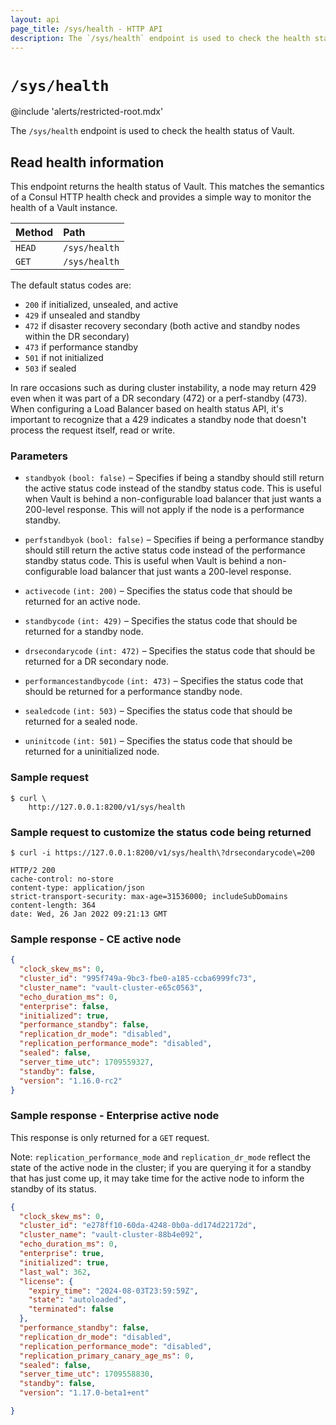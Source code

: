 ```yaml
---
layout: api
page_title: /sys/health - HTTP API
description: The `/sys/health` endpoint is used to check the health status of Vault.
---
```


# `/sys/health`

@include 'alerts/restricted-root.mdx'

The `/sys/health` endpoint is used to check the health status of Vault.

## Read health information

This endpoint returns the health status of Vault. This matches the semantics of
a Consul HTTP health check and provides a simple way to monitor the health of a
Vault instance.

| Method | Path          |
| :----- | :------------ |
| `HEAD` | `/sys/health` |
| `GET`  | `/sys/health` |

The default status codes are:

- `200` if initialized, unsealed, and active
- `429` if unsealed and standby
- `472` if disaster recovery secondary (both active and standby nodes within the DR secondary)
- `473` if performance standby
- `501` if not initialized
- `503` if sealed

<Note>
In rare occasions such as during cluster instability, a node may return 429 even when it was part of a DR secondary (472) or a perf-standby (473). When configuring a Load Balancer based on health status API, it's important to recognize that a 429 indicates a standby node that doesn't process the request itself, read or write.
</Note>

### Parameters

- `standbyok` `(bool: false)` – Specifies if being a standby should still return
  the active status code instead of the standby status code. This is useful when
  Vault is behind a non-configurable load balancer that just wants a 200-level
  response. This will not apply if the node is a performance standby.

- `perfstandbyok` `(bool: false)` – Specifies if being a performance standby should
  still return the active status code instead of the performance standby status code.
  This is useful when Vault is behind a non-configurable load balancer that just wants
  a 200-level response.

- `activecode` `(int: 200)` – Specifies the status code that should be returned
  for an active node.

- `standbycode` `(int: 429)` – Specifies the status code that should be returned
  for a standby node.

- `drsecondarycode` `(int: 472)` – Specifies the status code that should be
  returned for a DR secondary node.

- `performancestandbycode` `(int: 473)` – Specifies the status code that should be
  returned for a performance standby node.

- `sealedcode` `(int: 503)` – Specifies the status code that should be returned
  for a sealed node.

- `uninitcode` `(int: 501)` – Specifies the status code that should be returned
  for a uninitialized node.

### Sample request

```shell-session
$ curl \
    http://127.0.0.1:8200/v1/sys/health
```

### Sample request to customize the status code being returned

```shell-session
$ curl -i https://127.0.0.1:8200/v1/sys/health\?drsecondarycode\=200

HTTP/2 200
cache-control: no-store
content-type: application/json
strict-transport-security: max-age=31536000; includeSubDomains
content-length: 364
date: Wed, 26 Jan 2022 09:21:13 GMT
```

### Sample response - CE active node

```json
{
  "clock_skew_ms": 0,
  "cluster_id": "995f749a-9bc3-fbe0-a185-ccba6999fc73",
  "cluster_name": "vault-cluster-e65c0563",
  "echo_duration_ms": 0,
  "enterprise": false,
  "initialized": true,
  "performance_standby": false,
  "replication_dr_mode": "disabled",
  "replication_performance_mode": "disabled",
  "sealed": false,
  "server_time_utc": 1709559327,
  "standby": false,
  "version": "1.16.0-rc2"
}
```

### Sample response - Enterprise active node

This response is only returned for a `GET` request.

Note: `replication_performance_mode` and `replication_dr_mode` reflect the state of
the active node in the cluster; if you are querying it for a standby that has
just come up, it may take time for the active node to inform the
standby of its status.

```json
{
  "clock_skew_ms": 0,
  "cluster_id": "e278ff10-60da-4248-0b0a-dd174d22172d",
  "cluster_name": "vault-cluster-88b4e092",
  "echo_duration_ms": 0,
  "enterprise": true,
  "initialized": true,
  "last_wal": 362,
  "license": {
    "expiry_time": "2024-08-03T23:59:59Z",
    "state": "autoloaded",
    "terminated": false
  },
  "performance_standby": false,
  "replication_dr_mode": "disabled",
  "replication_performance_mode": "disabled",
  "replication_primary_canary_age_ms": 0,
  "sealed": false,
  "server_time_utc": 1709558830,
  "standby": false,
  "version": "1.17.0-beta1+ent"

}
```
